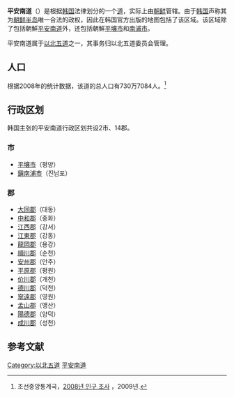 {{about|[[大韓民國|韩国]]所宣称而从未实际管辖的一个道|[[朝鮮民主主義人民共和國|朝鲜]]的一个道|平安南道}}
{{Infobox settlement
| name                    = 平安南道
| native_name             = 
| native_name_lang        = ko
| settlement_type         = [[道_(行政区划)|道]]
| translit_lang1          = 韩语
| translit_lang1_type     = [[谚文|谚文]]
| translit_lang1_info     = 평안남도
| translit_lang1_type1    = [[朝鲜汉字|朝鲜汉字]]
| translit_lang1_info1    = 平安南道
| translit_lang1_type2    = 
| translit_lang1_info2    = 
| translit_lang1_type3    = [[文化观光部2000年式|文化观光部2000年式]]
| translit_lang1_info3    = Pyeongannam-do
| image_flag      = Flag of P'yŏngan-namdo (ROK).svg
| image_blank_emblem      = 
| image_map               = South PyeongAn Province(ROK).png
| latd  =  |latm  =  |lats  =  |latNS  =
| longd =  |longm =  |longs =  |longEW =
| subdivision_type        = 国家
| subdivision_name        = {{ROK-KOR}}（宣称）
| subdivision_type1       = 地区
| subdivision_name1       = 
| seat_type               = 首府
| seat                    = [[平壤市|平壤市]]
| parts_type              = 下属行政区
| parts                   = 2市14郡
| area_total_km2          = 14,944
| area_rank               = 
| leader_title =道知事
| leader_name =
}}
'''平安南道'''（{{kor|諺=평안남도|漢=平安南道|羅=Pyeong'annam do|f=y}}）是根据[[大韓民國|韩国]]法律划分的一个[[道_(行政区划)|道]]，实际上由[[朝鮮民主主義人民共和國|朝鲜]]管辖。由于[[大韓民國|韩国]]声称其为[[朝鲜半岛|朝鲜半岛]]唯一合法的政权，因此在韩国官方出版的地图包括了该区域。该区域除了包括朝鮮[[平安南道|平安南道]]外，还包括朝鮮[[平壤市|平壤市]]和[[南浦市|南浦市]]。

平安南道属于[[以北五道|以北五道]]之一，其事务归以北五道委员会管理。

==人口==
根据2008年的统计数据，该道的总人口有730万7084人。<ref name=census>조선중앙통계국，[http://unstats.un.org/unsd/demographic/sources/census/2010_PHC/North_Korea/Final%20national%20census%20report.pdf 2008년 인구 조사] {{webarchive|url=https://web.archive.org/web/20100331091148/http://unstats.un.org/unsd/demographic/sources/census/2010_PHC/North_Korea/Final%20national%20census%20report.pdf |date=2010-03-31 }}，2009년.</ref>

== 行政区划 ==
韩国主张的平安南道行政区划共设2市、14郡。

=== 市 ===
* [[平壤市|平壤市]]（평양）
* [[鎭南浦市|鎭南浦市]]（진남포）

=== 郡 ===
* [[大同郡|大同郡]]（대동）
* [[中和郡|中和郡]]（중화）
* [[江西郡|江西郡]]（강서）
* [[江東郡|江東郡]]（강동）
* [[龍岡郡|龍岡郡]]（용강）
* [[顺川市|順川郡]]（순천）
* [[安州郡|安州郡]]（안주）
* [[平原郡|平原郡]]（평원）
* [[价川市|价川郡]]（개천）
* [[德川市|德川郡]]（덕천）
* [[寧遠郡|寧遠郡]]（영원）
* [[孟山郡|孟山郡]]（맹산）
* [[陽德郡|陽德郡]]（양덕）
* [[成川郡|成川郡]]（성천）

== 参考文献 ==
{{Reflist}}

{{韩国一级行政区}}
{{以北五道行政區劃}}
{{DEFAULTSORT:Pyeongannam-do}}
[[Category:以北五道|Category:以北五道]]
[[Category:平安南道|]]